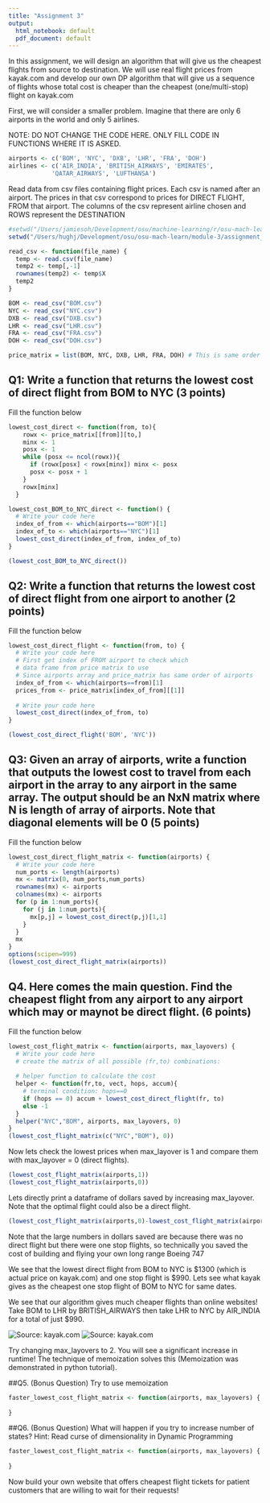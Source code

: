 ```yaml
---
title: "Assignment 3"
output:
  html_notebook: default
  pdf_document: default
---
```


In this assignment, we will design an algorithm that will give us the cheapest flights from source to destination. We will use real flight prices from kayak.com and develop our own DP algorithm that will give us a sequence of flights whose total cost is cheaper than the cheapest (one/multi-stop) flight on kayak.com


First, we will consider a smaller problem. Imagine that there are only 6 airports in the world and only 5 airlines.

NOTE: DO NOT CHANGE THE CODE HERE. ONLY FILL CODE IN FUNCTIONS WHERE IT IS ASKED.

```r
airports <- c('BOM', 'NYC', 'DXB', 'LHR', 'FRA', 'DOH')
airlines <- c('AIR_INDIA', 'BRITISH_AIRWAYS', 'EMIRATES', 
            'QATAR_AIRWAYS', 'LUFTHANSA')
```

Read data from csv files containing flight prices. Each csv is named after an airport. The prices in that csv correspond to prices for DIRECT FLIGHT, FROM that airport. The columns of the csv represent airline chosen and ROWS represent the DESTINATION

```r
#setwd("/Users/jamiesoh/Development/osu/machine-learning/r/osu-mach-learn/")
setwd("/Users/hughj/Development/osu/osu-mach-learn/module-3/assignment_3/")

read_csv <- function(file_name) {
  temp <- read.csv(file_name)
  temp2 <- temp[,-1]
  rownames(temp2) <- temp$X
  temp2
}

BOM <- read_csv("BOM.csv")
NYC <- read_csv("NYC.csv")
DXB <- read_csv("DXB.csv")
LHR <- read_csv("LHR.csv")
FRA <- read_csv("FRA.csv")
DOH <- read_csv("DOH.csv")

price_matrix = list(BOM, NYC, DXB, LHR, FRA, DOH) # This is same order as airports
```

## Q1: Write a function that returns the lowest cost of direct flight from BOM to NYC (3 points)

Fill the function below
```r
lowest_cost_direct <- function(from, to){
    rowx <- price_matrix[[from]][to,]
    minx <- 1
    posx <- 1
    while (posx <= ncol(rowx)){
      if (rowx[posx] < rowx[minx]) minx <- posx
      posx <- posx + 1
    }
    rowx[minx]
  }

lowest_cost_BOM_to_NYC_direct <- function() {
  # Write your code here
  index_of_from <- which(airports=="BOM")[1]
  index_of_to <- which(airports=="NYC")[1]
  lowest_cost_direct(index_of_from, index_of_to)
}

(lowest_cost_BOM_to_NYC_direct())
```

## Q2: Write a function that returns the lowest cost of direct flight from one airport to another (2 points)

Fill the function below
```r
lowest_cost_direct_flight <- function(from, to) {
  # Write your code here
  # First get index of FROM airport to check which 
  # data frame from price matrix to use
  # Since airports array and price_matrix has same order of airports
  index_of_from <- which(airports==from)[1]
  prices_from <- price_matrix[index_of_from][[1]]
  
  # Write your code here
  lowest_cost_direct(index_of_from, to)
}

(lowest_cost_direct_flight('BOM', 'NYC'))
```

## Q3: Given an array of airports, write a function that outputs the lowest cost to travel from each airport in the array to any airport in the same array. The output should be an NxN matrix where N is length of array of airports. Note that diagonal elements will be 0 (5 points)

Fill the function below
```r
lowest_cost_direct_flight_matrix <- function(airports) {
  # Write your code here
  num_ports <- length(airports)
  mx <- matrix(0, num_ports,num_ports)
  rownames(mx) <- airports
  colnames(mx) <- airports
  for (p in 1:num_ports){
    for (j in 1:num_ports){
      mx[p,j] = lowest_cost_direct(p,j)[1,1]
    }
  }
  mx
}
options(scipen=999)
(lowest_cost_direct_flight_matrix(airports))
```

## Q4. Here comes the main question. Find the cheapest flight from any airport to any airport which may or maynot be direct flight. (6 points)

Fill the function below
```r
lowest_cost_flight_matrix <- function(airports, max_layovers) {
  # Write your code here
  # create the matrix of all possible (fr,to) combinations:
  
  # helper function to calculate the cost
  helper <- function(fr,to, vect, hops, accum){
    # terminal condition: hops==0
    if (hops == 0) accum + lowest_cost_direct_flight(fr, to)
    else -1
  }
  helper("NYC","BOM", airports, max_layovers, 0)
}
(lowest_cost_flight_matrix(c("NYC","BOM"), 0))
```


Now lets check the lowest prices when max_layover is 1 and compare them with max_layover = 0 (direct flights). 

```r
(lowest_cost_flight_matrix(airports,1))
(lowest_cost_flight_matrix(airports,0))
```

Lets directly print a dataframe of dollars saved by increasing max_layover. Note that the optimal flight could also be a direct flight.

```r
(lowest_cost_flight_matrix(airports,0)-lowest_cost_flight_matrix(airports,1))
```

Note that the large numbers in dollars saved are because there was no direct flight but there were one stop flights, so technically you saved the cost of building and flying your own long range Boeing 747

We see that the lowest direct flight from BOM to NYC is \$1300 (which is actual price on kayak.com) and one stop flight is \$990. Lets see what kayak gives as the cheapest one stop flight of BOM to NYC for same dates.

We see that our algorithm gives much cheaper flights than online websites! Take BOM to LHR by BRITISH_AIRWAYS then take LHR to NYC by AIR_INDIA for a total of just \$990.

![Source: kayak.com](airline1.png) <!-- .element width="50%" -->
![Source: kayak.com](airline2.png) <!-- .element width="50%" -->

Try changing max_layovers to 2. You will see a significant increase in runtime! The technique of memoization solves this (Memoization was demonstrated in python tutorial).

##Q5. (Bonus Question) Try to use memoization

```r
faster_lowest_cost_flight_matrix <- function(airports, max_layovers) {
  
}
```

##Q6. (Bonus Question) What will happen if you try to increase number of states? Hint: Read curse of dimensionality in Dynamic Programming

```r
faster_lowest_cost_flight_matrix <- function(airports, max_layovers) {
  
}
```

Now build your own website that offers cheapest flight tickets for patient customers that are willing to wait for their requests!